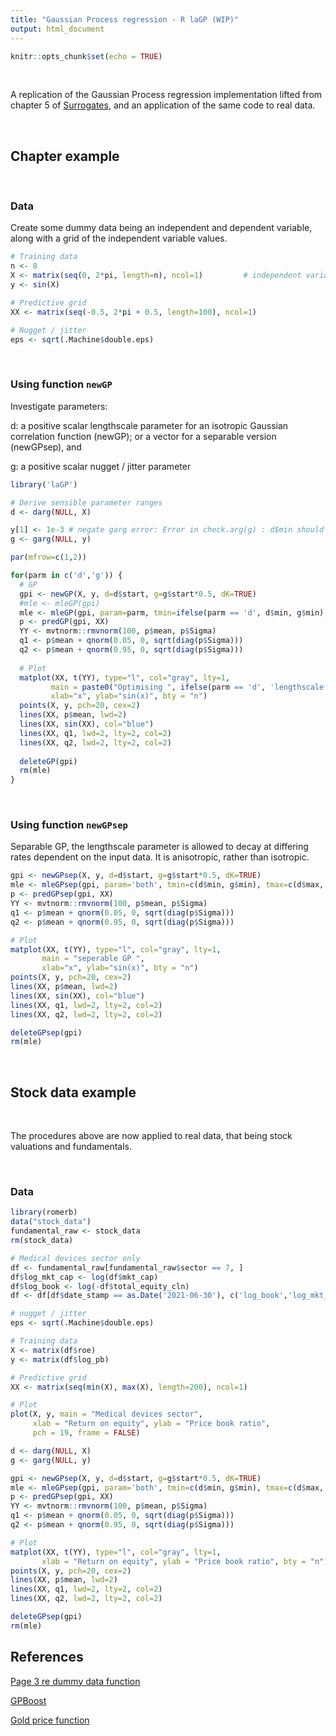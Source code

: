 ```yaml
---
title: "Gaussian Process regression - R laGP (WIP)"
output: html_document
---
```


```r
knitr::opts_chunk$set(echo = TRUE)
```
<br>

A replication of the Gaussian Process regression implementation lifted from chapter 5 of [Surrogates](https://bookdown.org/rbg/surrogates/chap5.html), and an application of the same code to real data.

<br>

## Chapter example

<br>

### Data

Create some dummy data being an independent and dependent variable, along with a grid of the independent variable values. 

```r
# Training data
n <- 8
X <- matrix(seq(0, 2*pi, length=n), ncol=1)         # independent variable
y <- sin(X) 

# Predictive grid
XX <- matrix(seq(-0.5, 2*pi + 0.5, length=100), ncol=1)

# Nugget / jitter
eps <- sqrt(.Machine$double.eps)             

```

<br>

### Using function ```newGP```  

Investigate parameters:

d: a positive scalar lengthscale parameter for an isotropic Gaussian correlation function (newGP); or a vector for a separable version (newGPsep), and  

g: a positive scalar nugget / jitter parameter


```r
library('laGP')

# Derive sensible parameter ranges
d <- darg(NULL, X)

y[1] <- 1e-3 # negate garg error: Error in check.arg(g) : d$min should be a postive scalar < d$max
g <- garg(NULL, y)

par(mfrow=c(1,2))

for(parm in c('d','g')) {
  # GP
  gpi <- newGP(X, y, d=d$start, g=g$start*0.5, dK=TRUE)
  #mle <- mleGP(gpi) 
  mle <- mleGP(gpi, param=parm, tmin=ifelse(parm == 'd', d$min, g$min), tmax=ifelse(parm == 'd', d$max, g$max))
  p <- predGP(gpi, XX)
  YY <- mvtnorm::rmvnorm(100, p$mean, p$Sigma)
  q1 <- p$mean + qnorm(0.05, 0, sqrt(diag(p$Sigma)))
  q2 <- p$mean + qnorm(0.95, 0, sqrt(diag(p$Sigma)))
  
  # Plot
  matplot(XX, t(YY), type="l", col="gray", lty=1, 
         main = paste0("Optimising ", ifelse(parm == 'd', 'lengthscale', 'nugget / jitter')), 
         xlab="x", ylab="sin(x)", bty = "n")
  points(X, y, pch=20, cex=2)
  lines(XX, p$mean, lwd=2)
  lines(XX, sin(XX), col="blue")
  lines(XX, q1, lwd=2, lty=2, col=2)
  lines(XX, q2, lwd=2, lty=2, col=2)
  
  deleteGP(gpi)
  rm(mle)
}
```

<br>

### Using function ```newGPsep```  

Separable GP, the lengthscale parameter is allowed to decay at differing rates dependent on the input data.  It is anisotropic, rather than isotropic.

```r
gpi <- newGPsep(X, y, d=d$start, g=g$start*0.5, dK=TRUE)
mle <- mleGPsep(gpi, param='both', tmin=c(d$min, g$min), tmax=c(d$max, g$max))
p <- predGPsep(gpi, XX)
YY <- mvtnorm::rmvnorm(100, p$mean, p$Sigma)
q1 <- p$mean + qnorm(0.05, 0, sqrt(diag(p$Sigma)))
q2 <- p$mean + qnorm(0.95, 0, sqrt(diag(p$Sigma)))

# Plot
matplot(XX, t(YY), type="l", col="gray", lty=1, 
       main = "seperable GP ", 
       xlab="x", ylab="sin(x)", bty = "n")
points(X, y, pch=20, cex=2)
lines(XX, p$mean, lwd=2)
lines(XX, sin(XX), col="blue")
lines(XX, q1, lwd=2, lty=2, col=2)
lines(XX, q2, lwd=2, lty=2, col=2)

deleteGPsep(gpi)
rm(mle)
```

<br>

## Stock data example

<br>

The procedures above are now applied to real data, that being stock valuations and fundamentals.

<br>

### Data

```r
library(romerb)
data("stock_data")
fundamental_raw <- stock_data
rm(stock_data)

# Medical devices sector only
df <- fundamental_raw[fundamental_raw$sector == 7, ]   
df$log_mkt_cap <- log(df$mkt_cap)
df$log_book <- log(-df$total_equity_cln)
df <- df[df$date_stamp == as.Date('2021-06-30'), c('log_book','log_mkt_cap','log_pb','roe','leverage')]

# nugget / jitter
eps <- sqrt(.Machine$double.eps)

# Training data
X <- matrix(df$roe)
y <- matrix(df$log_pb)

# Predictive grid
XX <- matrix(seq(min(X), max(X), length=200), ncol=1)

# Plot
plot(X, y, main = "Medical devices sector",
     xlab = "Return on equity", ylab = "Price book ratio",
     pch = 19, frame = FALSE)
```


```r
d <- darg(NULL, X)
g <- garg(NULL, y)

gpi <- newGPsep(X, y, d=d$start, g=g$start*0.5, dK=TRUE)
mle <- mleGPsep(gpi, param='both', tmin=c(d$min, g$min), tmax=c(d$max, g$max))
p <- predGPsep(gpi, XX)
YY <- mvtnorm::rmvnorm(100, p$mean, p$Sigma)
q1 <- p$mean + qnorm(0.05, 0, sqrt(diag(p$Sigma)))
q2 <- p$mean + qnorm(0.95, 0, sqrt(diag(p$Sigma)))

# Plot
matplot(XX, t(YY), type="l", col="gray", lty=1, 
       xlab = "Return on equity", ylab = "Price book ratio", bty = "n")
points(X, y, pch=20, cex=2)
lines(XX, p$mean, lwd=2)
lines(XX, q1, lwd=2, lty=2, col=2)
lines(XX, q2, lwd=2, lty=2, col=2)

deleteGPsep(gpi)
rm(mle)
```

## References

[Page 3 re dummy data function](https://cran.r-project.org/web/packages/tgp/vignettes/tgp2.pdf)  

[GPBoost](https://github.com/fabsig/GPBoost)  

[Gold price function](https://cran.r-project.org/web/packages/GPfit/GPfit.pdf)